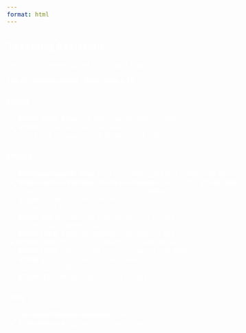 ---
format: html
---
<style>
body {
  font-size: 1em;
  background-image: url('images/board1.jpg');
  background-size: cover;         
  background-repeat: no-repeat;   
  background-attachment: fixed;    
  background-position: center;     
  color: white;                   
}
a {
    color: #42d7f5;
}
</style>
<div class="floating-box">
# Teaching Assistant

Teaching Sections, Office Hours, and Grading, *UCSB, CIDE,* 2023

**List of courses where I have been a TA**

### UCSB

- **ECON 199A:** Research with one Undergrad Student
- **ECON 5:** Statistics for Economics  
  (Fall 2023, Summer 2023, Winter 2023, Fall 2021)

### UNAM

- **Microeconomics:** What Every Psychologist Must Know (July 2017)
- **Mathematical Statistics for Psychologists** (July 2017)- **ECON 100B:** Intermediate Microeconomic Theory (Summer 2024)
- **ECON 5:** Statistics for Economics  
  (Spring 2023, Fall 2022)
- **ECON 101:** Intermediate Macroeconomic Theory  
  (Spring 2022, Winter 2022)
- **ECON 134A:** Financial Management (Spring 2021)
- **ECON 107A:** History of Economic Thought (Winter 2021)
- **ECON 140A:** Introduction to Econometrics (Fall 2020)
- **ECON 2:** Principles of Macroeconomics  
  (Spring 2020, Winter 2020)
- **ECON 171:** Introduction to Game Theory (Fall 2019)

### CIDE

- **Advanced Microeconomics** (Fall 2017)
- **Econometrics** (Spring 2017, Public Policy PhD)
</div>